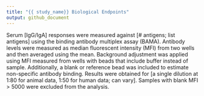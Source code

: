 ```yaml
---
title: "{{ study_name}} Biological Endpoints"
output: github_document
---
```


<!-- background.md is generated from the RMARKDOWN file, background.Rmd.
Please edit that file. -->

<!-- this file was adapted from VISCtemplates {{pkg_ver}}. -->

Serum [IgG/IgA] responses were measured against 
[# antigens; list antigens] 
using the binding antibody multiplex assay (BAMA). 
Antibody levels were measured as median fluorescent intensity (MFI) from two 
wells and then averaged using the mean. 
Background adjustment was applied using MFI measured from wells with beads that 
include buffer instead of sample. 
Additionally, a blank or reference bead was included to estimate non-specific 
antibody binding. 
Results were obtained for 
[a single dilution at 1:80 for animal data, 1:50 for human data; can vary]. 
Samples with blank MFI > 5000 were excluded from the analysis.

<!-- Either in an antigen summary table or in the biological endpoints section, include information on antigen clade, any relevant panel information (e.g., antigen reagent project [ARP], see https://pubmed.ncbi.nlm.nih.gov/29386288/), sample size by antigen, and whether a blank or a reference bead was used. -->
